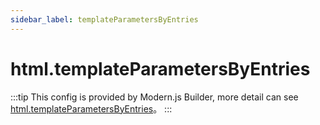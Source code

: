 ```yaml
---
sidebar_label: templateParametersByEntries
---
```


# html.templateParametersByEntries

:::tip
This config is provided by Modern.js Builder, more detail can see [html.templateParametersByEntries](https://modernjs.dev/builder/en/api/config-html.html#html-templateparametersbyentries)。
:::


<Main />
